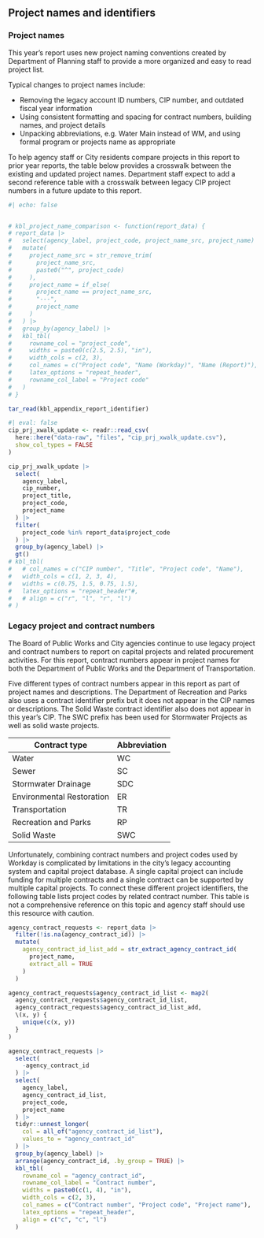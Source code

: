## Project names and identifiers

### Project names

This year's report uses new project naming conventions created by Department of Planning staff to provide a more organized and easy to read project list.

Typical changes to project names include:

-   Removing the legacy account ID numbers, CIP number, and outdated fiscal year information
-   Using consistent formatting and spacing for contract numbers, building names, and project details
-   Unpacking abbreviations, e.g. Water Main instead of WM, and using formal program or projects name as appropriate

To help agency staff or City residents compare projects in this report to prior year reports, the table below provides a crosswalk between the existing and updated project names. Department staff expect to add a second reference table with a crosswalk between legacy CIP project numbers in a future update to this report.

```r
#| echo: false


# kbl_project_name_comparison <- function(report_data) {
# report_data |>
#   select(agency_label, project_code, project_name_src, project_name) |>
#   mutate(
#     project_name_src = str_remove_trim(
#       project_name_src,
#       paste0("^", project_code)
#     ),
#     project_name = if_else(
#       project_name == project_name_src,
#       "---",
#       project_name
#     )
#   ) |>
#   group_by(agency_label) |>
#   kbl_tbl(
#     rowname_col = "project_code",
#     widths = paste0(c(2.5, 2.5), "in"),
#     width_cols = c(2, 3),
#     col_names = c("Project code", "Name (Workday)", "Name (Report)"),
#     latex_options = "repeat_header",
#     rowname_col_label = "Project code"
#   )
# }

tar_read(kbl_appendix_report_identifier)
```

<!-- ### CIP numbers -->

<!-- Previously, the Department of Planning maintained a database with a unique CIP (Capital Improvement Program) number for each capital project. The city's accounting system, however, did not use the CIP number as a project account identifier. When Baltimore City migrated accounting records to Workday in 2022 and 2023, agency staff could not automatically match the legacy CIP numbers to new project codes. For this report, Department of Planning staff manually created a crosswalk to match CIP numbers and project codes. -->

```r
#| eval: false
cip_prj_xwalk_update <- readr::read_csv(
  here::here("data-raw", "files", "cip_prj_xwalk_update.csv"),
  show_col_types = FALSE
)

cip_prj_xwalk_update |>
  select(
    agency_label,
    cip_number,
    project_title,
    project_code,
    project_name
  ) |>
  filter(
    project_code %in% report_data$project_code
  ) |>
  group_by(agency_label) |>
  gt()
# kbl_tbl(
#   # col_names = c("CIP number", "Title", "Project code", "Name"),
#   width_cols = c(1, 2, 3, 4),
#   widths = c(0.75, 1.5, 0.75, 1.5),
#   latex_options = "repeat_header"#,
#   # align = c("r", "l", "r", "l")
# )
```

### Legacy project and contract numbers

The Board of Public Works and City agencies continue to use legacy project and contract numbers to report on capital projects and related procurement activities. For this report, contract numbers appear in project names for both the Department of Public Works and the Department of Transportation.

Five different types of contract numbers appear in this report as part of project names and descriptions. The Department of Recreation and Parks also uses a contract identifier prefix but it does not appear in the CIP names or descriptions. The Solid Waste contract identifier also does not appear in this year's CIP. The SWC prefix has been used for Stormwater Projects as well as solid waste projects.

| Contract type             | Abbreviation |
|---------------------------|--------------|
| Water                     | WC           |
| Sewer                     | SC           |
| Stormwater Drainage       | SDC          |
| Environmental Restoration | ER           |
| Transportation            | TR           |
| Recreation and Parks      | RP           |
| Solid Waste               | SWC          |

Unfortunately, combining contract numbers and project codes used by Workday is complicated by limitations in the city's legacy accounting system and capital project database. A single capital project can include funding for multiple contracts and a single contract can be supported by multiple capital projects. To connect these different project identifiers, the following table lists project codes by related contract number. This table is not a comprehensive reference on this topic and agency staff should use this resource with caution.

```r
agency_contract_requests <- report_data |>
  filter(!is.na(agency_contract_id)) |>
  mutate(
    agency_contract_id_list_add = str_extract_agency_contract_id(
      project_name,
      extract_all = TRUE
    )
  )

agency_contract_requests$agency_contract_id_list <- map2(
  agency_contract_requests$agency_contract_id_list,
  agency_contract_requests$agency_contract_id_list_add,
  \(x, y) {
    unique(c(x, y))
  }
)

agency_contract_requests |>
  select(
    -agency_contract_id
  ) |>
  select(
    agency_label,
    agency_contract_id_list,
    project_code,
    project_name
  ) |>
  tidyr::unnest_longer(
    col = all_of("agency_contract_id_list"),
    values_to = "agency_contract_id"
  ) |>
  group_by(agency_label) |>
  arrange(agency_contract_id, .by_group = TRUE) |>
  kbl_tbl(
    rowname_col = "agency_contract_id",
    rowname_col_label = "Contract number",
    widths = paste0(c(1, 4), "in"),
    width_cols = c(2, 3),
    col_names = c("Contract number", "Project code", "Project name"),
    latex_options = "repeat_header",
    align = c("c", "c", "l")
  )
```
